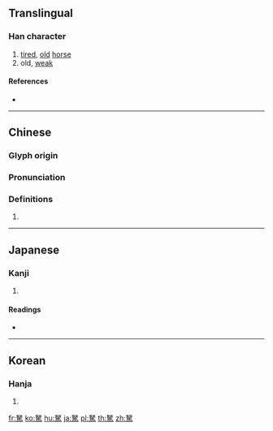 {{character info/new}}
{{also|驽}}
==Translingual==

===Han character===
{{Han char|rn=187|rad=馬|as=05|sn=15|four=47327|canj=VESQF|ids=⿱奴馬}}

# [[tired]], [[old]] [[horse]]
# old, [[weak]]

====References====
* {{Han ref|kx=1436.030|dkj=44661|dj=1960.280|hdz=74550.040|uh=99D1|ud=39377|bh=BE71|bd=48753}}

----

==Chinese==
{{zh-forms|s=驽}}

===Glyph origin===
{{Han etym}}

===Pronunciation===
{{zh-pron
|m=nú
|c=nou4
|h=pfs=
|md=
|mn=
|w=
|mc=y
|oc=y
|cat=n
}}

===Definitions===
{{zh-hanzi}}

# {{rfdef|lang=zh}}

----

==Japanese==

===Kanji===
{{ja-kanji|grade=|rs=馬05}}

# {{defn|lang=ja|sort=馬05}}

====Readings====
* {{ja-readings|on=[[ど]] (do)|kun=[[にぶい]] (nibui), [[のろい]] (noroi)}}

----

==Korean==

===Hanja===
{{ko-hanja|hangeul=노|eumhun=|rv=no|mr=no|y=no}}

# {{defn|lang=ko|sort=馬05}}

[[fr:駑]]
[[ko:駑]]
[[hu:駑]]
[[ja:駑]]
[[pl:駑]]
[[th:駑]]
[[zh:駑]]
